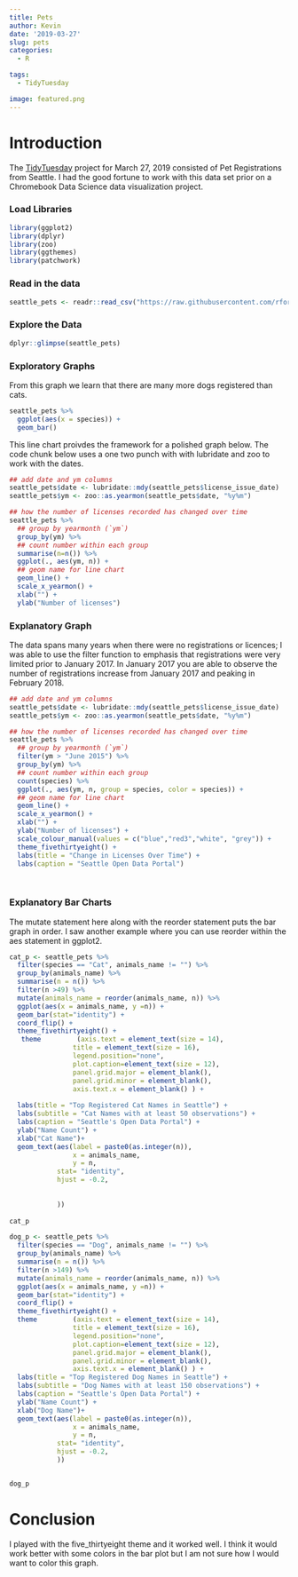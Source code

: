 ```yaml
---
title: Pets
author: Kevin
date: '2019-03-27'
slug: pets
categories:
  - R

tags:
  - TidyTuesday

image: featured.png
---
```


# Introduction

The [TidyTuesday](https://github.com/rfordatascience/tidytuesday) project for March 27, 2019 consisted of Pet Registrations from Seattle. I had the good fortune to work with this data set prior on a Chromebook Data Science data visualization project.

### Load Libraries

```r
library(ggplot2)
library(dplyr)
library(zoo)
library(ggthemes)
library(patchwork)
```

### Read in the data

```r
seattle_pets <- readr::read_csv("https://raw.githubusercontent.com/rfordatascience/tidytuesday/master/data/2019/2019-03-26/seattle_pets.csv")
```

### Explore the Data

```r
dplyr::glimpse(seattle_pets)
```

### Exploratory Graphs

From this graph we learn that there are many more dogs registered than cats.

```r

seattle_pets %>%
  ggplot(aes(x = species)) + 
  geom_bar()

```

This line chart proivdes the framework for a polished graph below. The code chunk below uses a one two punch with with lubridate and zoo to work with the dates.

```r
## add date and ym columns
seattle_pets$date <- lubridate::mdy(seattle_pets$license_issue_date)
seattle_pets$ym <- zoo::as.yearmon(seattle_pets$date, "%y%m")

## how the number of licenses recorded has changed over time
seattle_pets %>%
  ## group by yearmonth (`ym`)
  group_by(ym) %>% 
  ## count number within each group
  summarise(n=n()) %>%
  ggplot(., aes(ym, n)) + 
  ## geom name for line chart
  geom_line() +
  scale_x_yearmon() + 
  xlab("") + 
  ylab("Number of licenses")
```

### Explanatory Graph

The data spans many years when there were no registrations or licences; I was able to use the filter function to emphasis that registrations were very limited prior to January 2017. In January 2017 you are able to observe the number of registrations increase from January 2017 and peaking in February 2018.

```r

## add date and ym columns
seattle_pets$date <- lubridate::mdy(seattle_pets$license_issue_date)
seattle_pets$ym <- zoo::as.yearmon(seattle_pets$date, "%y%m")

## how the number of licenses recorded has changed over time
seattle_pets %>%
  ## group by yearmonth (`ym`)
  filter(ym > "June 2015") %>%
  group_by(ym) %>% 
  ## count number within each group
  count(species) %>%
  ggplot(., aes(ym, n, group = species, color = species)) + 
  ## geom name for line chart
  geom_line() +
  scale_x_yearmon() + 
  xlab("") +
  ylab("Number of licenses") +
  scale_colour_manual(values = c("blue","red3","white", "grey")) +
  theme_fivethirtyeight() +
  labs(title = "Change in Licenses Over Time") +
  labs(caption = "Seattle Open Data Portal") 

  
```

### Explanatory Bar Charts

The mutate statement here along with the reorder statement puts the bar graph in order. I saw another example where you can use reorder within the aes statement in ggplot2.

```r
cat_p <- seattle_pets %>%
  filter(species == "Cat", animals_name != "") %>%
  group_by(animals_name) %>% 
  summarise(n = n()) %>% 
  filter(n >49) %>%
  mutate(animals_name = reorder(animals_name, n)) %>%
  ggplot(aes(x = animals_name, y =n)) + 
  geom_bar(stat="identity") +
  coord_flip() +
  theme_fivethirtyeight() +
   theme         (axis.text = element_text(size = 14), 
                title = element_text(size = 16), 
                legend.position="none", 
                plot.caption=element_text(size = 12), 
                panel.grid.major = element_blank(), 
                panel.grid.minor = element_blank(),
                axis.text.x = element_blank() ) +
 
  labs(title = "Top Registered Cat Names in Seattle") +
  labs(subtitle = "Cat Names with at least 50 observations") +
  labs(caption = "Seattle's Open Data Portal") +
  ylab("Name Count") +
  xlab("Cat Name")+
  geom_text(aes(label = paste0(as.integer(n)),
                x = animals_name,
                y = n, 
            stat= "identity", 
            hjust = -0.2, 
            
  
            ))
  
cat_p
```

```r
dog_p <- seattle_pets %>%
  filter(species == "Dog", animals_name != "") %>%
  group_by(animals_name) %>% 
  summarise(n = n()) %>% 
  filter(n >149) %>%
  mutate(animals_name = reorder(animals_name, n)) %>%
  ggplot(aes(x = animals_name, y =n)) + 
  geom_bar(stat="identity") +
  coord_flip() +
  theme_fivethirtyeight() +
  theme         (axis.text = element_text(size = 14), 
                title = element_text(size = 16), 
                legend.position="none", 
                plot.caption=element_text(size = 12), 
                panel.grid.major = element_blank(), 
                panel.grid.minor = element_blank(),
                axis.text.x = element_blank() ) +
  labs(title = "Top Registered Dog Names in Seattle") +
  labs(subtitle = "Dog Names with at least 150 observations") +
  labs(caption = "Seattle's Open Data Portal") +
  ylab("Name Count") +
  xlab("Dog Name")+
  geom_text(aes(label = paste0(as.integer(n)),
                x = animals_name,
                y = n, 
            stat= "identity", 
            hjust = -0.2, 
            ))


dog_p
```

# Conclusion

I played with the five_thirtyeight theme and it worked well. I think it would work better with some colors in the bar plot but I am not sure how I would want to color this graph.
